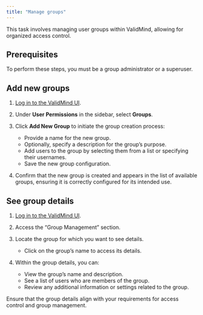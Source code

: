 ```yaml
---
title: "Manage groups"
---
```


This task involves managing user groups within ValidMind, allowing for organized access control.

## Prerequisites

To perform these steps, you must be a group administrator or a superuser. 

## Add new groups

1. [Log in to the ValidMind UI]({{< var vm_url >}}).

2. Under **User Permissions** in the sidebar, select **Groups**.

3. Click **Add New Group** to initiate the group creation process:
   - Provide a name for the new group.
   - Optionally, specify a description for the group's purpose.
   - Add users to the group by selecting them from a list or specifying their usernames.
   - Save the new group configuration.

4. Confirm that the new group is created and appears in the list of available groups, ensuring it is correctly configured for its intended use.

## See group details

1. [Log in to the ValidMind UI]({{< var vm_url >}}).

2. Access the "Group Management" section.

3. Locate the group for which you want to see details.
   - Click on the group's name to access its details.

4. Within the group details, you can:
   - View the group's name and description.
   - See a list of users who are members of the group.
   - Review any additional information or settings related to the group.

::: {.callout-tip}
Ensure that the group details align with your requirements for access control and group management.
:::

<!---
## Troubleshooting

[Include any common issues or errors that may arise during the task and how to resolve them.]

## What's next

[Summarize the task and provide any next steps or resources for the user to continue their learning or work.]
--->
